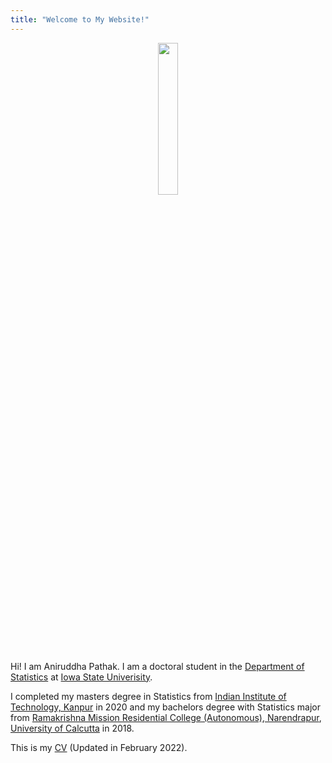 ```yaml
---
title: "Welcome to My Website!"
---
```


<p align="center">
  <img width="25%" height="25%" src="./media/A.jpg">
</p>

Hi! I am Aniruddha Pathak. I am a doctoral student in the [Department of Statistics](https://www.stat.iastate.edu/) at [Iowa State Univerisity](https://www.iastate.edu/). 

I completed my masters degree in Statistics from [Indian Institute of Technology, Kanpur](https://www.iitk.ac.in/) in 2020 and my bachelors degree with Statistics major from [Ramakrishna Mission Residential College (Autonomous), Narendrapur](https://rkmrc.in/), [University of Calcutta](https://www.caluniv.ac.in/) in 2018.

This is my [CV](./media/Aniruddha_Pathak_CV.pdf) (Updated in February 2022).
